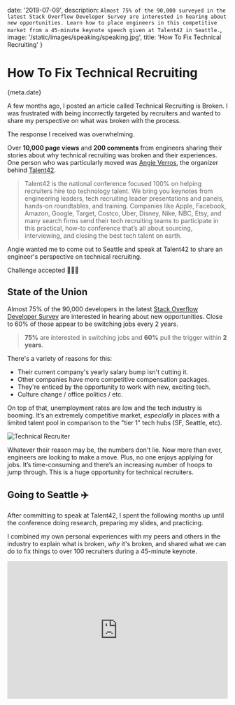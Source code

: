 
date: '2019-07-09',
description: `Almost 75% of the 90,000 surveyed in the latest Stack Overflow Developer Survey are interested in hearing about new opportunities. Learn how to place engineers in this competitive market from a 45-minute keynote speech given at Talent42 in Seattle.`,
image: '/static/images/speaking/speaking.jpg',
title: 'How To Fix Technical Recruiting'
}


# How To Fix Technical Recruiting

<Date>{meta.date}</Date>

A few months ago, I posted an article called <Link slug="blog/technical-recruiting-is-broken" title="Technical Recruiting is Broken" >Technical Recruiting is Broken</Link>.
I was frustrated with being incorrectly targeted by recruiters and wanted to share my perspective on what was broken with the process.

The response I received was overwhelming.

Over **10,000 page views** and **200 comments** from engineers sharing their stories about why technical recruiting was broken and their experiences.
One person who was particularly moved was [Angie Verros](https://www.linkedin.com/in/averros), the organizer behind [Talent42](https://www.talent42.com/home).

> Talent42 is the national conference focused 100% on helping recruiters hire top technology talent. We bring you keynotes from engineering leaders, tech recruiting leader presentations and panels, hands-on roundtables, and training. Companies like Apple, Facebook, Amazon, Google, Target, Costco, Uber, Disney, Nike, NBC, Etsy, and many search firms send their tech recruiting teams to participate in this practical, how-to conference that’s all about sourcing, interviewing, and closing the best tech talent on earth.

Angie wanted me to come out to Seattle and speak at Talent42 to share an engineer's perspective on technical recruiting.

Challenge accepted 💁🏻‍♀️

## State of the Union

Almost 75% of the 90,000 developers in the latest [Stack Overflow Developer Survey](https://insights.stackoverflow.com/survey/2019) are interested in hearing about new opportunities.
Close to 60% of those appear to be switching jobs every 2 years.

> **75%** are interested in switching jobs and **60%** pull the trigger within **2 years**.

There's a variety of reasons for this:

-   Their current company's yearly salary bump isn't cutting it.
-   Other companies have more competitive compensation packages.
-   They're enticed by the opportunity to work with new, exciting tech.
-   Culture change / office politics / etc.

On top of that, unemployment rates are low and the tech industry is booming. It’s an extremely competitive market,
_especially_ in places with a limited talent pool in comparison to the "tier 1" tech hubs (SF, Seattle, etc).

![Technical Recruiter](/static/images/how-to-fix-technical-recruiting/iowa-unemployment-rate.png)

Whatever their reason may be, the numbers don't lie. Now more than ever, engineers are looking to make a move.
Plus, no one enjoys applying for jobs. It’s time-consuming and there’s an increasing number of hoops to jump through.
This is a huge opportunity for technical recruiters.

## Going to Seattle ✈️

After committing to speak at Talent42, I spent the following months up until the conference doing research, preparing my slides, and practicing.

I combined my own personal experiences with my peers and others in the industry to explain what is broken, _why_ it's broken, and shared what we can do to fix things to over 100 recruiters during a 45-minute keynote.

<iframe width="100%" height="315" src="https://www.youtube.com/embed/chWOJB1LYkk" frameborder="0" allow="accelerometer; autoplay; encrypted-media; gyroscope; picture-in-picture" allowfullscreen />

If you'd prefer the slides, you can view them [here](/recruiting-engineers-talent42-lee-robinson.pdf).
